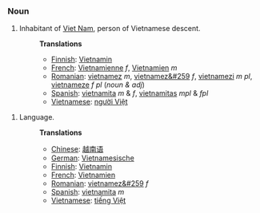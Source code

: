 ===Noun===
#Inhabitant of [[Vietnam|Viet Nam]], person of Vietnamese descent.
#:'''Translations'''
#:*[[Finnish]]: [[Vietnamin]]
#:*[[French]]: [[Vietnamienne]] ''f'', [[Vietnamien]] ''m''
#:*[[Romanian]]: [[vietnamez]] ''m'', [[vietnamez&#259]] ''f'', [[vietnamezi]] ''m pl'', [[vietnameze]] ''f pl'' (''noun & adj'')
#:*[[Spanish]]: [[vietnamita]] ''m'' &amp; ''f'', [[vietnamitas]] ''mpl'' &amp; ''fpl''
#:*[[Vietnamese]]: [[người Việt]]


#Language.
#:'''Translations'''
#:*[[Chinese]]: [[越南语]]
#:*[[German]]: [[Vietnamesische]]
#:*[[Finnish]]: [[Vietnamin]]
#:*[[French]]: [[Vietnamien]]
#:*[[Romanian]]: [[vietnamez&#259]] ''f''
#:*[[Spanish]]: [[vietnamita]] ''m''
#:*[[Vietnamese]]: [[tiếng Việt]]